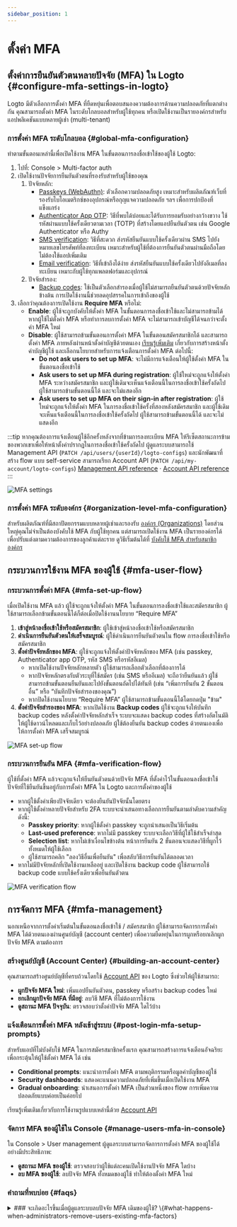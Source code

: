 ```yaml
---
sidebar_position: 1
---
```


# ตั้งค่า MFA

## ตั้งค่าการยืนยันตัวตนหลายปัจจัย (MFA) ใน Logto \{#configure-mfa-settings-in-logto}

Logto มีตัวเลือกการตั้งค่า MFA ที่ยืดหยุ่นเพื่อตอบสนองความต้องการด้านความปลอดภัยที่แตกต่างกัน คุณสามารถตั้งค่า MFA ในระดับโกลบอลสำหรับผู้ใช้ทุกคน หรือเปิดใช้งานเป็นรายองค์กรสำหรับแอปพลิเคชันแบบหลายผู้เช่า (multi-tenant)

### การตั้งค่า MFA ระดับโกลบอล \{#global-mfa-configuration}

ทำตามขั้นตอนเหล่านี้เพื่อเปิดใช้งาน MFA ในขั้นตอนการลงชื่อเข้าใช้ของผู้ใช้ Logto:

1. ไปที่: <CloudLink to="/mfa">Console > Multi-factor auth</CloudLink>
2. เปิดใช้งานปัจจัยการยืนยันตัวตนที่รองรับสำหรับผู้ใช้ของคุณ
   1. ปัจจัยหลัก:
      - [Passkeys (WebAuthn)](/end-user-flows/mfa/webauthn): ตัวเลือกความปลอดภัยสูง เหมาะสำหรับผลิตภัณฑ์เว็บที่รองรับไบโอเมตริกซ์ของอุปกรณ์หรือกุญแจความปลอดภัย ฯลฯ เพื่อการปกป้องที่แข็งแกร่ง
      - [Authenticator App OTP](/end-user-flows/mfa/authenticator-app-otp): วิธีที่พบได้บ่อยและได้รับการยอมรับอย่างกว้างขวาง ใช้รหัสผ่านแบบใช้ครั้งเดียวตามเวลา (TOTP) ที่สร้างโดยแอปยืนยันตัวตน เช่น Google Authenticator หรือ Authy
      - [SMS verification](/end-user-flows/mfa/sms-mfa): วิธีที่สะดวก ส่งรหัสยืนยันแบบใช้ครั้งเดียวผ่าน SMS ไปยังหมายเลขโทรศัพท์ที่ลงทะเบียน เหมาะสำหรับผู้ใช้ที่ต้องการยืนยันตัวตนผ่านมือถือโดยไม่ต้องใช้แอปเพิ่มเติม
      - [Email verification](/end-user-flows/mfa/email-mfa): วิธีที่เข้าถึงได้ง่าย ส่งรหัสยืนยันแบบใช้ครั้งเดียวไปยังอีเมลที่ลงทะเบียน เหมาะกับผู้ใช้ทุกแพลตฟอร์มและอุปกรณ์
   2. ปัจจัยสำรอง:
      - [Backup codes](/end-user-flows/mfa/backup-codes): ใช้เป็นตัวเลือกสำรองเมื่อผู้ใช้ไม่สามารถยืนยันตัวตนด้วยปัจจัยหลักข้างต้น การเปิดใช้งานนี้ช่วยลดอุปสรรคในการเข้าถึงของผู้ใช้
3. เลือกว่าคุณต้องการเปิดใช้งาน **Require MFA** หรือไม่:
   - **Enable**: ผู้ใช้จะถูกบังคับให้ตั้งค่า MFA ในขั้นตอนการลงชื่อเข้าใช้และไม่สามารถข้ามได้ หากผู้ใช้ไม่ตั้งค่า MFA หรือทำการลบการตั้งค่า MFA จะไม่สามารถเข้าบัญชีได้จนกว่าจะตั้งค่า MFA ใหม่
   - **Disable**: ผู้ใช้สามารถข้ามขั้นตอนการตั้งค่า MFA ในขั้นตอนสมัครสมาชิกได้ และสามารถตั้งค่า MFA ภายหลังผ่านหน้าตั้งค่าบัญชีด้วยตนเอง [เรียนรู้เพิ่มเติม](/end-user-flows/account-settings/) เกี่ยวกับการสร้างหน้าตั้งค่าบัญชีผู้ใช้ และเลือกนโยบายสำหรับการแจ้งเตือนการตั้งค่า MFA ต่อไปนี้:
     - **Do not ask users to set up MFA**: จะไม่มีการแจ้งเตือนให้ผู้ใช้ตั้งค่า MFA ในขั้นตอนลงชื่อเข้าใช้
     - **Ask users to set up MFA during registration**: ผู้ใช้ใหม่จะถูกแจ้งให้ตั้งค่า MFA ระหว่างสมัครสมาชิก และผู้ใช้เดิมจะเห็นแจ้งเตือนนี้ในการลงชื่อเข้าใช้ครั้งถัดไป ผู้ใช้สามารถข้ามขั้นตอนนี้ได้ และจะไม่แสดงอีก
     - **Ask users to set up MFA on their sign-in after registration**: ผู้ใช้ใหม่จะถูกแจ้งให้ตั้งค่า MFA ในการลงชื่อเข้าใช้ครั้งที่สองหลังสมัครสมาชิก และผู้ใช้เดิมจะเห็นแจ้งเตือนนี้ในการลงชื่อเข้าใช้ครั้งถัดไป ผู้ใช้สามารถข้ามขั้นตอนนี้ได้ และจะไม่แสดงอีก

:::tip
หากคุณต้องการแจ้งเตือนผู้ใช้อีกครั้งหลังจากที่ข้ามการลงทะเบียน MFA ให้รีเซ็ตสถานะการข้ามของพวกเขาเพื่อให้หน้าตั้งค่าปรากฏในการลงชื่อเข้าใช้ครั้งถัดไป ผู้ดูแลระบบสามารถใช้ Management API (`PATCH /api/users/{userId}/logto-configs`) และนักพัฒนาที่สร้าง flow แบบ self-service สามารถเรียก Account API (`PATCH /api/my-account/logto-configs`) [Management API reference](https://openapi.logto.io/operation/operation-updateuserlogtoconfig) · [Account API reference](https://openapi.logto.io/operation/operation-updatelogtoconfig)
:::

<img src="/img/assets/configure-mfa.png" alt="MFA settings" />

### การตั้งค่า MFA ระดับองค์กร \{#organization-level-mfa-configuration}

สำหรับผลิตภัณฑ์ที่มีสถาปัตยกรรมแบบหลายผู้เช่าและรองรับ [องค์กร (Organizations)](/organizations) โดยส่วนใหญ่คุณไม่จำเป็นต้องบังคับใช้ MFA กับผู้ใช้ทุกคน แต่สามารถเปิดใช้งาน MFA เป็นรายองค์กรได้ เพื่อปรับแต่งตามความต้องการของลูกค้าแต่ละราย ดูวิธีเริ่มต้นได้ที่ [บังคับใช้ MFA สำหรับสมาชิกองค์กร](/organizations/organization-management#require-mfa-for-organization-members)

## กระบวนการใช้งาน MFA ของผู้ใช้ \{#mfa-user-flow}

### กระบวนการตั้งค่า MFA \{#mfa-set-up-flow}

เมื่อเปิดใช้งาน MFA แล้ว ผู้ใช้จะถูกแจ้งให้ตั้งค่า MFA ในขั้นตอนการลงชื่อเข้าใช้และสมัครสมาชิก ผู้ใช้สามารถเลือกข้ามขั้นตอนนี้ได้ก็ต่อเมื่อปิดใช้งานนโยบาย “Require MFA”

1. **เข้าสู่หน้าลงชื่อเข้าใช้หรือสมัครสมาชิก**: ผู้ใช้เข้าสู่หน้าลงชื่อเข้าใช้หรือสมัครสมาชิก
2. **ดำเนินการยืนยันตัวตนให้เสร็จสมบูรณ์**: ผู้ใช้ดำเนินการยืนยันตัวตนใน flow การลงชื่อเข้าใช้หรือสมัครสมาชิก
3. **ตั้งค่าปัจจัยหลักของ MFA**: ผู้ใช้จะถูกแจ้งให้ตั้งค่าปัจจัยหลักของ MFA (เช่น passkey, Authenticator app OTP, รหัส SMS หรือรหัสอีเมล)
   - หากเปิดใช้งานปัจจัยหลักหลายตัว ผู้ใช้สามารถเลือกตัวเลือกที่ต้องการได้
   - หากปัจจัยหลักตรงกับตัวระบุที่ใช้สมัคร (เช่น SMS หรืออีเมล) จะถือว่ายืนยันแล้ว ผู้ใช้สามารถข้ามขั้นตอนยืนยันและไปยังขั้นตอนถัดไปได้ทันที (เช่น “เพิ่มการยืนยัน 2 ขั้นตอนอื่น” หรือ “บันทึกปัจจัยสำรองของคุณ”)
   - หากปิดใช้งานนโยบาย “Require MFA” ผู้ใช้สามารถข้ามขั้นตอนนี้ได้โดยกดปุ่ม "ข้าม"
4. **ตั้งค่าปัจจัยสำรองของ MFA**: หากเปิดใช้งาน **Backup codes** ผู้ใช้จะถูกแจ้งให้บันทึก backup codes หลังตั้งค่าปัจจัยหลักสำเร็จ ระบบจะแสดง backup codes ที่สร้างอัตโนมัติให้ผู้ใช้ดาวน์โหลดและเก็บไว้อย่างปลอดภัย ผู้ใช้ต้องยืนยัน backup codes ด้วยตนเองเพื่อให้การตั้งค่า MFA เสร็จสมบูรณ์

<img src="/img/assets/link-mfa.png" alt="MFA set-up flow" />

### กระบวนการยืนยัน MFA \{#mfa-verification-flow}

ผู้ใช้ที่ตั้งค่า MFA แล้วจะถูกแจ้งให้ยืนยันตัวตนด้วยปัจจัย MFA ที่ตั้งค่าไว้ในขั้นตอนลงชื่อเข้าใช้ ปัจจัยที่ใช้ยืนยันขึ้นอยู่กับการตั้งค่า MFA ใน Logto และการตั้งค่าของผู้ใช้

- หากผู้ใช้ตั้งค่าเพียงปัจจัยเดียว จะต้องยืนยันปัจจัยนั้นโดยตรง
- หากผู้ใช้ตั้งค่าหลายปัจจัยสำหรับ 2FA ระบบจะนำเสนอทางเลือกการยืนยันตามลำดับความสำคัญดังนี้:
  - **Passkey priority**: หากผู้ใช้ตั้งค่า passkey จะถูกนำเสนอเป็นวิธีเริ่มต้น
  - **Last-used preference**: หากไม่มี passkey ระบบจะเลือกวิธีที่ผู้ใช้ใช้สำเร็จล่าสุด
  - **Selection list**: หากไม่เข้าเงื่อนไขข้างต้น หน้าการยืนยัน 2 ขั้นตอนจะแสดงวิธีที่ผูกไว้ทั้งหมดให้ผู้ใช้เลือก
  - ผู้ใช้สามารถคลิก "ลองวิธีอื่นเพื่อยืนยัน" เพื่อสลับวิธีการยืนยันได้ตลอดเวลา
- หากไม่มีปัจจัยหลักที่เปิดใช้งานเหลืออยู่ และเปิดใช้งาน backup code ผู้ใช้สามารถใช้ backup code แบบใช้ครั้งเดียวเพื่อยืนยันตัวตน

<img src="/img/assets/verify-mfa.png" alt="MFA verification flow" />

## การจัดการ MFA \{#mfa-management}

นอกเหนือจากการตั้งค่าเริ่มต้นในขั้นตอนลงชื่อเข้าใช้ / สมัครสมาชิก ผู้ใช้สามารถจัดการการตั้งค่า MFA ได้ด้วยตนเองผ่านศูนย์บัญชี (account center) เพื่อความยืดหยุ่นในการผูกหรือยกเลิกผูกปัจจัย MFA ตามต้องการ

### สร้างศูนย์บัญชี (Account Center) \{#building-an-account-center}

คุณสามารถสร้างศูนย์บัญชีที่ครบถ้วนโดยใช้ [Account API](/end-user-flows/account-settings/by-account-api) ของ Logto ซึ่งช่วยให้ผู้ใช้สามารถ:

- **ผูกปัจจัย MFA ใหม่**: เพิ่มแอปยืนยันตัวตน, passkey หรือสร้าง backup codes ใหม่
- **ยกเลิกผูกปัจจัย MFA ที่มีอยู่**: ลบวิธี MFA ที่ไม่ต้องการใช้งาน
- **ดูสถานะ MFA ปัจจุบัน**: ตรวจสอบว่าตั้งค่าปัจจัย MFA ใดไว้บ้าง

### แจ้งเตือนการตั้งค่า MFA หลังเข้าสู่ระบบ \{#post-login-mfa-setup-prompts}

สำหรับแอปที่ไม่บังคับใช้ MFA ในการสมัครสมาชิกครั้งแรก คุณสามารถสร้างการแจ้งเตือนอัจฉริยะเพื่อกระตุ้นให้ผู้ใช้ตั้งค่า MFA ได้ เช่น

- **Conditional prompts**: แนะนำการตั้งค่า MFA ตามพฤติกรรมหรือมูลค่าบัญชีของผู้ใช้
- **Security dashboards**: แสดงคะแนนความปลอดภัยที่เพิ่มขึ้นเมื่อเปิดใช้งาน MFA
- **Gradual onboarding**: นำเสนอการตั้งค่า MFA เป็นส่วนหนึ่งของ flow การเพิ่มความปลอดภัยแบบค่อยเป็นค่อยไป

เรียนรู้เพิ่มเติมเกี่ยวกับการใช้งานรูปแบบเหล่านี้ด้วย [Account API](/end-user-flows/account-settings/by-account-api)

### จัดการ MFA ของผู้ใช้ใน Console \{#manage-users-mfa-in-console}

ใน <CloudLink to="/user">Console > User management</CloudLink> ผู้ดูแลระบบสามารถจัดการการตั้งค่า MFA ของผู้ใช้ได้อย่างมีประสิทธิภาพ:

- **ดูสถานะ MFA ของผู้ใช้**: ตรวจสอบว่าผู้ใช้แต่ละคนเปิดใช้งานปัจจัย MFA ใดบ้าง
- **ลบ MFA ของผู้ใช้**: ลบปัจจัย MFA ทั้งหมดของผู้ใช้ ทำให้ต้องตั้งค่า MFA ใหม่

### คำถามที่พบบ่อย \{#faqs}

<details>
<summary>
### จะเกิดอะไรขึ้นเมื่อผู้ดูแลระบบลบปัจจัย MFA เดิมของผู้ใช้? \{#what-happens-when-administrators-remove-users-existing-mfa-factors}
</summary>
เมื่อผู้ดูแลระบบลบปัจจัย MFA หลักทั้งหมดของผู้ใช้ (passkey, authenticator app OTP, SMS หรืออีเมล) จะเกิดสถานการณ์ต่อไปนี้ในการลงชื่อเข้าใช้ครั้งถัดไปของผู้ใช้:

**สถานการณ์ที่ 1: ไม่มีปัจจัย MFA เหลืออยู่**

- หากไม่มีปัจจัย MFA ใด ๆ (รวมถึงไม่มี backup codes) และ [นโยบาย MFA](#global-mfa-configuration) กำหนดให้ต้องใช้ MFA ผู้ใช้จะสามารถลงชื่อเข้าใช้ได้โดยไม่ต้องยืนยัน MFA และจะถูกแจ้งให้ตั้งค่า MFA ใหม่ทันที

**สถานการณ์ที่ 2: ยังมี backup codes เหลืออยู่**

- หากยังมี backup codes ผู้ใช้ต้องยืนยันตัวตนด้วย backup code ก่อนในขั้นตอนลงชื่อเข้าใช้
- หลังจากยืนยัน backup code สำเร็จ ผู้ใช้จะถูกแจ้งให้ตั้งค่าปัจจัย MFA หลักใหม่
- ผู้ใช้จะสามารถข้ามขั้นตอนนี้ได้หรือไม่ขึ้นอยู่กับนโยบาย MFA ที่คุณตั้งค่าไว้
- วิธีนี้ช่วยป้องกันไม่ให้ผู้ใช้ถูกล็อกบัญชีเมื่อไม่มีปัจจัยหลักเหลืออยู่

 </details>
